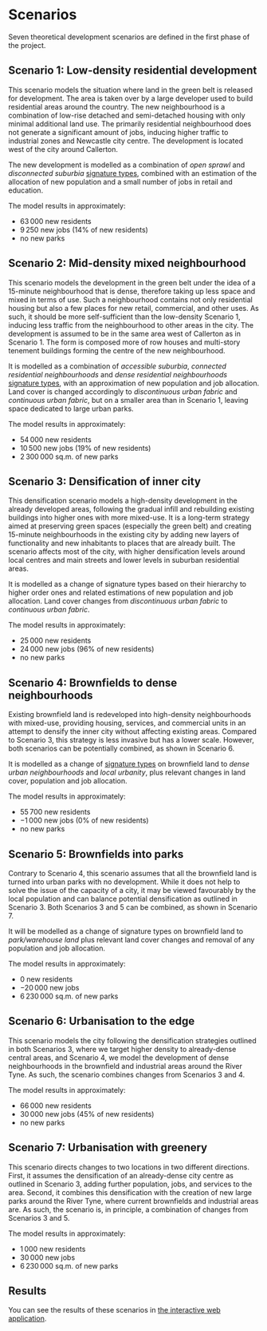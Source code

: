 # Scenarios

Seven theoretical development scenarios are defined in the first phase of the project.

## Scenario 1: Low-density residential development

This scenario models the situation where land in the green belt is released for development.
The area is taken over by a large developer used to build residential areas around the country.
The new neighbourhood is a combination of low-rise detached and semi-detached housing with only minimal additional land use.
The primarily residential neighbourhood does not generate a significant amount of jobs, inducing higher traffic to industrial zones and Newcastle city centre.
The development is located west of the city around Callerton.

The new development is modelled as a combination of _open sprawl_ and _disconnected suburbia_ [signature types](https://urbangrammarai.xyz/story/#ss), combined with an estimation of the allocation of new population and a small number of jobs in retail and education.

The model results in approximately:

- 63 000 new residents
- 9 250 new jobs (14% of new residents)
- no new parks


## Scenario 2: Mid-density mixed neighbourhood

This scenario models the development in the green belt under the idea of a 15-minute neighbourhood that is dense, therefore taking up less space and mixed in terms of use.
Such a neighbourhood contains not only residential housing but also a few places for new retail, commercial, and other uses.
As such, it should be more self-sufficient than the low-density Scenario 1, inducing less traffic from the neighbourhood to other areas in the city.
The development is assumed to be in the same area west of Callerton as in Scenario 1.
The form is composed more of row houses and multi-story tenement buildings forming the centre of the new neighbourhood.

It is modelled as a combination of _accessible suburbia_, _connected residential neighbourhoods_ and _dense residential neighbourhoods_ [signature types](https://urbangrammarai.xyz/story/#ss), with an approximation of new population and job allocation.
Land cover is changed accordingly to _discontinuous urban fabric_ and _continuous urban fabric_, but on a smaller area than in Scenario 1, leaving space dedicated to large urban parks.

The model results in approximately:

- 54 000 new residents
- 10 500 new jobs (19% of new residents)
- 2 300 000 sq.m. of new parks

## Scenario 3: Densification of inner city

This densification scenario models a high-density development in the already developed areas, following the gradual infill and rebuilding existing buildings into higher ones with more mixed-use.
It is a long-term strategy aimed at preserving green spaces (especially the green belt) and creating 15-minute neighbourhoods in the existing city by adding new layers of functionality and new inhabitants to places that are already built.
The scenario affects most of the city, with higher densification levels around local centres and main streets and lower levels in suburban residential areas.

It is modelled as a change of signature types based on their hierarchy to higher order ones and related estimations of new population and job allocation.
Land cover changes from _discontinuous urban fabric_ to _continuous urban fabric_.

The model results in approximately:

- 25 000 new residents
- 24 000 new jobs (96% of new residents)
- no new parks

## Scenario 4: Brownfields to dense neighbourhoods

Existing brownfield land is redeveloped into high-density neighbourhoods with mixed-use, providing housing, services, and commercial units in an attempt to densify the inner city without affecting existing areas.
Compared to Scenario 3, this strategy is less invasive but has a lower scale.
However, both scenarios can be potentially combined, as shown in Scenario 6.

It is modelled as a change of [signature types](https://urbangrammarai.xyz/story/#ss) on brownfield land to _dense urban neighbourhoods_ and _local urbanity_, plus relevant changes in land cover, population and job allocation.

The model results in approximately:

- 55 700 new residents
- −1 000 new jobs (0% of new residents)
- no new parks

## Scenario 5: Brownfields into parks

Contrary to Scenario 4, this scenario assumes that all the brownfield land is turned into urban parks with no development.
While it does not help to solve the issue of the capacity of a city, it may be viewed favourably by the local population and can balance potential densification as outlined in Scenario 3.
Both Scenarios 3 and 5 can be combined, as shown in Scenario 7.

It will be modelled as a change of signature types on brownfield land to _park/warehouse land_ plus relevant land cover changes and removal of any population and job allocation.

The model results in approximately:

- 0 new residents
- −20 000 new jobs
- 6 230 000 sq.m. of new parks

## Scenario 6: Urbanisation to the edge

This scenario models the city following the densification strategies outlined in both Scenarios 3, where we target higher density to already-dense central areas, and Scenario 4, we model the development of dense neighbourhoods in the brownfield and industrial areas around the River Tyne.
As such, the scenario combines changes from Scenarios 3 and 4.

The model results in approximately:

- 66 000 new residents
- 30 000 new jobs (45% of new residents)
- no new parks

## Scenario 7: Urbanisation with greenery

This scenario directs changes to two locations in two different directions.
First, it assumes the densification of an already-dense city centre as outlined in Scenario 3, adding further population, jobs, and services to the area.
Second, it combines this densification with the creation of new large parks around the River Tyne, where current brownfields and industrial areas are.
As such, the scenario is, in principle, a combination of changes from Scenarios 3 and 5.

The model results in approximately:

- 1 000 new residents
- 30 000 new jobs
- 6 230 000 sq.m. of new parks

## Results

You can see the results of these scenarios in [the interactive web application](https://alan-turing-institute.github.io/demoland-web/#10.06/54.9471/-1.6192).
